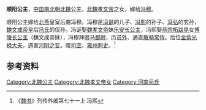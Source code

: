 {{東亞女性歷史人物
| 名稱=顺阳公主
| 身份=[[北魏|北魏]]公主
| 畫像=
| 說明=
| 姓=元
| 名=
| 封爵=[[公主|公主]]
| 位號=
| 封號=顺阳[[长公主|长公主]]
| 出生年=
| 逝世年=
| 墳墓=
| 父親=[[魏孝文帝|魏孝文帝]]
| 夫之父=[[冯诞|冯诞]]
| 夫=[[冯穆|冯穆]]
|}}
'''顺阳公主'''，[[中国|中国]][[南北朝|南北朝]][[北魏|北魏]]公主，[[北魏孝文帝|北魏孝文帝]]之女，嫁给[[冯穆|冯穆]]。

顺阳公主嫁给[[北燕|北燕]]皇室后裔冯穆。冯穆是[[冯诞|冯诞]]的儿子、[[冯熙|冯熙]]的孙子、[[冯弘|冯弘]]的玄孙，[[魏文成帝|魏文成帝]]皇后[[冯太后|冯氏]]的侄孙。冯诞娶[[魏孝文帝|魏孝文帝]]妹[[乐安公主_(北魏)|乐安长公主]]，冯熙娶[[恭宗|恭宗]][[拓跋晃|拓跋晃]]女[[博陵公主|博陵长公主]]（魏文成帝妹），冯穆拜[[驸马都尉|驸马都尉]]，历[[员外|员外]]、通直[[散骑常侍|散骑常侍]]。后位[[金紫光禄大夫|金紫光禄大夫]]，遇害[[河阴之变|河阴之变]]。赠[[司空|司空]]、[[雍州|雍州]][[刺史|刺史]]。<ref>《[[魏书|魏书]]》列传外戚第七十一上 冯熙</ref>

== 参考资料 ==
<references/>

[[Category:北魏公主|Category:北魏公主]]
[[Category:北魏孝文帝女|Category:北魏孝文帝女]]
[[Category:河南元氏|Category:河南元氏]]